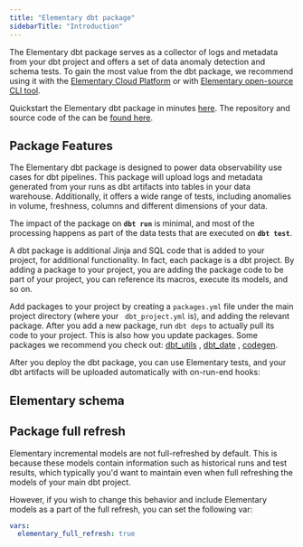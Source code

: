 ```yaml
---
title: "Elementary dbt package"
sidebarTitle: "Introduction"
---
```


The Elementary dbt package serves as a collector of logs and metadata from your dbt project and offers a set of data anomaly detection and schema tests.
To gain the most value from the dbt package, we recommend using it with the [Elementary Cloud Platform](/cloud/introduction) or with [Elementary open-source CLI tool](/oss/oss-introduction).

Quickstart the Elementary dbt package in minutes [here](elementary/docs/data-tests/dbt/quickstart-package.mdx). The repository and source code of the  can be [found here](https://github.com/elementary-data/dbt-data-reliability).

## Package Features

The Elementary dbt package is designed to power data observability use cases for dbt pipelines.
This package will upload logs and metadata generated from your runs as dbt artifacts into tables in your data warehouse.
Additionally, it offers a wide range of tests, including anomalies in volume, freshness, columns and different dimensions of your data.

The impact of the package on **`dbt run`** is minimal, and most of the processing happens as part of the data tests that are executed on **`dbt test`**.

<Accordion title="What are dbt packages and packages.yml?">
  A dbt package is additional Jinja and SQL code that is added to your project, for additional functionality. In fact, each package is a dbt project. By adding a package to your project, you are adding the package code to be part of your project, you can reference its macros, execute its models, and so on.

  Add packages to your project by creating a `packages.yml` file under the main project directory (where your `
  dbt_project.yml` is), and adding the relevant package. After you add a new package, run `dbt deps` to actually pull its
  code to your project. This is also how you update packages.
  Some packages we recommend you check out: [dbt\_utils](https://github.com/dbt-labs/dbt-utils/tree/0.8.2/)
  , [dbt\_date](https://github.com/calogica/dbt-date/tree/0.5.4/)
  , [codegen](https://github.com/dbt-labs/dbt-codegen/tree/0.5.0/).
</Accordion>

After you deploy the dbt package, you can use Elementary tests, and your dbt artifacts will be uploaded automatically with on-run-end hooks:

<CardGroup cols={3}>
  <Card title="Elementary data tests" href="/data-tests/introduction" />

  <Card title="dbt artifacts" href="/data-tests/dbt/dbt-artifacts" />

  <Card title="on-run-end hooks" href="/data-tests/dbt/on-run-end_hooks" />
</CardGroup>

## Elementary schema

<Snippet file="faq/question-schema-no-accordion.mdx" />

## Package full refresh

Elementary incremental models are not full-refreshed by default. This is because these models contain
information such as historical runs and test results, which typically you'd want to maintain even when full refreshing
the models of your main dbt project.

However, if you wish to change this behavior and include Elementary models as a part of the full refresh, you can set
the following var:

```yaml
vars:
  elementary_full_refresh: true
```
